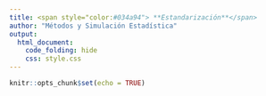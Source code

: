 ```yaml
---
title: <span style="color:#034a94"> **Estandarización**</span>
author: "Métodos y Simulación Estadística"
output:
  html_document:
    code_folding: hide
    css: style.css
---
```


```r
knitr::opts_chunk$set(echo = TRUE)
```

